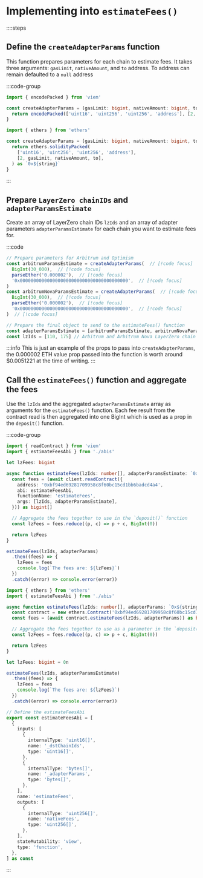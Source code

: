 # Implementing into `estimateFees()`

::::steps

## Define the `createAdapterParams` function

This function prepares parameters for each chain to estimate fees. It takes three arguments: `gasLimit`, `nativeAmount`, and `to` address. To address can remain defaulted to a `null` address

:::code-group

```ts [viem]
import { encodePacked } from 'viem'

const createAdapterParams = (gasLimit: bigint, nativeAmount: bigint, to: string) => {
  return encodePacked(['uint16', 'uint256', 'uint256', 'address'], [2, gasLimit, nativeAmount, to as `0x${string}`])
}
```

```ts [ethers]
import { ethers } from 'ethers'

const createAdapterParams = (gasLimit: bigint, nativeAmount: bigint, to: string) => {
  return ethers.solidityPacked(
    ['uint16', 'uint256', 'uint256', 'address'],
    [2, gasLimit, nativeAmount, to],
  ) as `0x${string}`
}
```

:::

## Prepare `LayerZero chainIDs` and `adapterParamsEstimate`

Create an array of LayerZero chain IDs `lzIds` and an array of adapter parameters `adapterParamsEstimate` for each chain you want to estimate fees for.

:::code

```ts [viem]
// Prepare parameters for Arbitrum and Optimism
const arbitrumParamsEstimate = createAdapterParams(  // [!code focus]
  BigInt(30_000),  // [!code focus]
  parseEther('0.000002'),  // [!code focus]
  '0x0000000000000000000000000000000000000000',  // [!code focus]
)
const arbitrumNovaParamsEstimate = createAdapterParams(  // [!code focus]
  BigInt(30_000),  // [!code focus]
  parseEther('0.000002'),  // [!code focus]
  '0x0000000000000000000000000000000000000000',  // [!code focus]
)  // [!code focus]

// Prepare the final object to send to the estimateFees() function
const adapterParamsEstimate = [arbitrumParamsEstimate, arbitrumNovaParamsEstimate]  // [!code focus]
const lzIds = [110, 175] // Arbitrum and Arbitrum Nova LayerZero chain IDs  // [!code focus]
```

:::info
This is just an example of the props to pass into `createAdapterParams`, the 0.000002 ETH value prop passed into the function is worth around $0.0051221 at the time of writing.
:::

## Call the `estimateFees()` function and aggregate the fees

Use the `lzIds` and the aggregated `adapterParamsEstimate` array as arguments for the `estimateFees()` function. Each fee result from the contract read is then aggregated into one BigInt which is used as a prop in the `deposit()` function.

:::code-group

```ts [viem]
import { readContract } from 'viem'
import { estimateFeesAbi } from './abis'

let lzFees: bigint

async function estimateFees(lzIds: number[], adapterParamsEstimate: `0x${string}`[]): Promise<bigint> {
  const fees = (await client.readContract({
    address: '0xbf94ed69281709958c8f60bc15cd1bb6badcd4a4',
    abi: estimateFeesAbi,
    functionName: 'estimateFees',
    args: [lzIds, adapterParamsEstimate],
  })) as bigint[]

  // Aggregate the fees together to use in the `deposit()` function
  const lzFees = fees.reduce((p, c) => p + c, BigInt(0))

  return lzFees
}

estimateFees(lzIds, adapterParams)
  .then((fees) => {
    lzFees = fees
    console.log(`The fees are: ${lzFees}`)
  })
  .catch((error) => console.error(error))

```

```ts [ethers]
import { ethers } from 'ethers'
import { estimateFeesAbi } from './abis'

async function estimateFees(lzIds: number[], adapterParams: `0x${string}`[]): Promise<bigint> {
  const contract = new ethers.Contract('0xbf94ed69281709958c8f60bc15cd1bb6badcd4a4', estimateFeesAbi, provider)
  const fees = (await contract.estimateFees(lzIds, adapterParams)) as bigint[]

  // Aggregate the fees together to use as a parameter in the `deposit()` function
  const lzFees = fees.reduce((p, c) => p + c, BigInt(0))

  return lzFees
}

let lzFees: bigint = 0n

estimateFees(lzIds, adapterParamsEstimate)
  .then((fees) => {
    lzFees = fees
    console.log(`The fees are: ${lzFees}`)
  })
  .catch((error) => console.error(error))
```

```ts [abi.ts]
// Define the estimateFeesAbi
export const estimateFeesAbi = [
  {
    inputs: [
      {
        internalType: 'uint16[]',
        name: '_dstChainIds',
        type: 'uint16[]',
      },
      {
        internalType: 'bytes[]',
        name: '_adapterParams',
        type: 'bytes[]',
      },
    ],
    name: 'estimateFees',
    outputs: [
      {
        internalType: 'uint256[]',
        name: 'nativeFees',
        type: 'uint256[]',
      },
    ],
    stateMutability: 'view',
    type: 'function',
  },
] as const

```
:::
